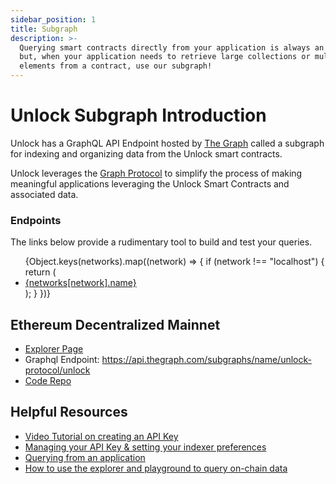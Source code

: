 ```yaml
---
sidebar_position: 1
title: Subgraph
description: >-
  Querying smart contracts directly from your application is always an option,
  but, when your application needs to retrieve large collections or multiple
  elements from a contract, use our subgraph!
---
```



# Unlock Subgraph Introduction

Unlock has a GraphQL API Endpoint hosted by [The Graph](https://thegraph.com/docs/about/introduction#what-the-graph-is) called a subgraph for indexing and organizing data from the Unlock smart contracts.

Unlock leverages the [Graph Protocol](https://thegraph.com) to simplify the process of making meaningful applications leveraging the Unlock Smart Contracts and associated data.

### Endpoints

The links below provide a rudimentary tool to build and test your queries.

<ul>
  {Object.keys(networks).map((network) => {
    if (network !== "localhost") {
      return (
        <li>
          <a href={networks[network].subgraph.endpointV2}>
            {networks[network].name}
          </a>
        </li>
      );
    }
  })}
</ul>

## Ethereum Decentralized Mainnet

- [Explorer Page](https://thegraph.com/explorer/subgraphs/8u7KcVRxjtTDRgEJup3UuPJk6YoRDTHNpSMk5BEpdw42?view=Overview)
- Graphql Endpoint: https://api.thegraph.com/subgraphs/name/unlock-protocol/unlock
- [Code Repo](https://github.com/unlock-protocol/unlock/tree/master/subgraph)

## Helpful Resources

- [Video Tutorial on creating an API Key](https://www.youtube.com/watch?v=UrfIpm-Vlgs)
- [Managing your API Key & setting your indexer preferences](https://thegraph.com/docs/en/studio/managing-api-keys/)
- [Querying from an application](https://thegraph.com/docs/en/developer/querying-from-your-app/)
- [How to use the explorer and playground to query on-chain data](https://medium.com/@chidubem_/how-to-query-on-chain-data-with-the-graph-f8507488215)
